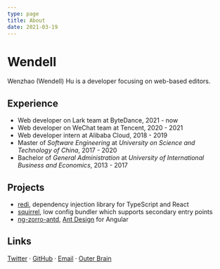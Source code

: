 ```yaml
---
type: page
title: About
date: 2021-03-19
---
```


# Wendell

Wenzhao (Wendell) Hu is a developer focusing on web-based editors.

## Experience

* Web developer on Lark team at ByteDance, 2021 - now
* Web developer on WeChat team at Tencent, 2020 - 2021
* Web developer intern at Alibaba Cloud, 2018 - 2019
* Master of *Software Engineering* at *University on Science and Technology of China*, 2017 - 2020
* Bachelor of *General Administration* at *University of International Business and Economics*, 2013 - 2017

## Projects

* [redi](https://redi.wendell.fun), dependency injection library for TypeScript and React 
* [squirrel](https://github.com/wendellhu95/squirrel), low config bundler which supports secondary entry points
* [ng-zorro-antd](https://ng.ant.design), [Ant Design](https://ant.design) for Angular

## Links

[Twitter](https://twitter.com/wendellhu95) · [GitHub](https://github.com/wendellhu95) ·  [Email](mailto:wendellhu95@gmail.com) · [Outer Brain](https://wendellhu95.notion.site/e60af5e453364ce69788b8c23eadc707?v=8183456a6bea4802963869f5ba7da3f7)
